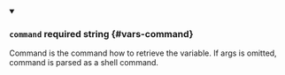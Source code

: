 
<details className="config-field" data-expandable="false" open>
<summary>

### `command` <span className="config-field-required" data-required="false">required</span> <span className="config-field-type">string</span> <span className="config-field-default"></span> <span className="config-field-enum"></span> {#vars-command}

Command is the command how to retrieve the variable. If args is omitted, command is parsed as a shell
command.

</summary>



</details>
